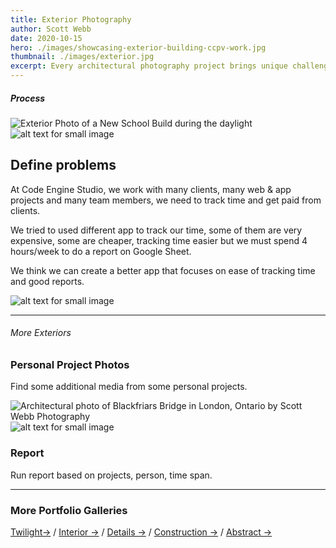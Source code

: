 ```yaml
---
title: Exterior Photography
author: Scott Webb
date: 2020-10-15
hero: ./images/showcasing-exterior-building-ccpv-work.jpg
thumbnail: ./images/exterior.jpg
excerpt: Every architectural photography project brings unique challenges. This is definitely true for capturing the exterior. There are so many factors to consider and overcome.
---
```


##### Process

<div className="Image__Medium">
  <img
    src="./images/st-angela-merici-lr-31.jpg"
    title="Exterior Photo of a New School Build"
    alt="Exterior Photo of a New School Build during the daylight"
  />
</div>


<div class="Image__Small">
  <img src="./images/swp-startech-1-exterior-photo.jpg" alt="alt text for small image" />
</div>

## Define problems
At Code Engine Studio, we work with many clients, many web & app projects and many team members, we need to track time and get paid from clients.

We tried to used different app to track our time, some of them are very expensive, some are cheaper, tracking time easier but we must spend 4 hours/week to do a report on Google Sheet.

We think we can create a better app that focuses on ease of tracking time and good reports.

<div class="Image__Medium">
  <img src="./images/exterior-architectural-photography-portfolio-set-1.jpg" alt="alt text for small image" />
</div>


- - - -

###### More Exteriors

### Personal Project Photos 
Find some additional media from some personal projects.

<div className="Image__Medium">
  <img
    src="./images/blackfriars-bridge-autumn-hero.jpg"
    title="Blackfriars Bridge in London, Ontario"
    alt="Architectural photo of Blackfriars Bridge in London, Ontario by Scott Webb Photography"
  />
</div>







<div class="Image__Large">
  <img src="./images/exterior-architectural-photography-portfolio-set-1.jpg" alt="alt text for small image" />
</div>

### Report

Run report based on projects, person, time span.

- - -

### More Portfolio Galleries

[Twilight→](/twilight-photography) / [Interior →](/interiors-photography) / [Details →](/detail-photography) / [Construction →](/construction-photography) / [Abstract →](/abstract-architecture-art) 
